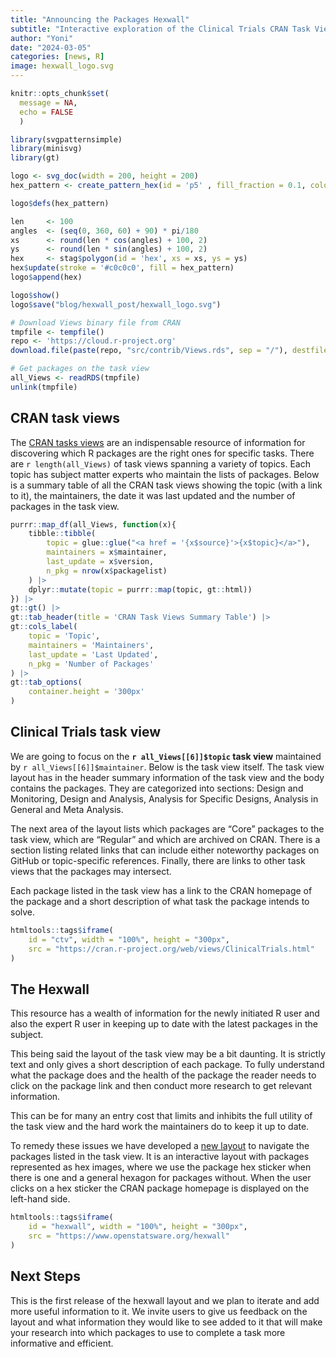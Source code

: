 ```yaml
---
title: "Announcing the Packages Hexwall"
subtitle: "Interactive exploration of the Clinical Trials CRAN Task View"
author: "Yoni"
date: "2024-03-05"
categories: [news, R]
image: hexwall_logo.svg
---
```


```r
knitr::opts_chunk$set(
  message = NA,
  echo = FALSE
  )
```

```r
library(svgpatternsimple)
library(minisvg)
library(gt)
```


```r

logo <- svg_doc(width = 200, height = 200)
hex_pattern <- create_pattern_hex(id = 'p5' , fill_fraction = 0.1, colour = "#345678")

logo$defs(hex_pattern)

len     <- 100
angles  <- (seq(0, 360, 60) + 90) * pi/180
xs      <- round(len * cos(angles) + 100, 2)
ys      <- round(len * sin(angles) + 100, 2)
hex     <- stag$polygon(id = 'hex', xs = xs, ys = ys)
hex$update(stroke = '#c0c0c0', fill = hex_pattern)
logo$append(hex)

logo$show()
logo$save("blog/hexwall_post/hexwall_logo.svg")
```

```r
# Download Views binary file from CRAN
tmpfile <- tempfile()
repo <- 'https://cloud.r-project.org'
download.file(paste(repo, "src/contrib/Views.rds", sep = "/"), destfile = tmpfile)

# Get packages on the task view
all_Views <- readRDS(tmpfile)
unlink(tmpfile)
```

## CRAN task views

The [CRAN tasks views](https://cran.r-project.org/web/views/) are an indispensable resource of information for discovering which R packages are the right ones for specific tasks. There are `r length(all_Views)` of task views spanning a variety of topics. Each topic has subject matter experts who maintain the lists of packages. Below is a summary table of all the CRAN task views showing the topic (with a link to it), the maintainers, the date it was last updated and the number of packages in the task view.

```r
purrr::map_df(all_Views, function(x){
    tibble::tibble(
        topic = glue::glue("<a href = '{x$source}'>{x$topic}</a>"),
        maintainers = x$maintainer, 
        last_update = x$version, 
        n_pkg = nrow(x$packagelist)
    ) |>
    dplyr::mutate(topic = purrr::map(topic, gt::html))
}) |>
gt::gt() |>
gt::tab_header(title = 'CRAN Task Views Summary Table') |>
gt::cols_label(
    topic = 'Topic',
    maintainers = 'Maintainers',
    last_update = 'Last Updated',
    n_pkg = 'Number of Packages'
) |>
gt::tab_options(
    container.height = '300px' 
)

```


## Clinical Trials task view

We are going to focus on the **`r all_Views[[6]]$topic` task view** maintained by `r all_Views[[6]]$maintainer`. Below is the task view itself. The task view layout has in the header summary information of the task view and the body contains the packages. They are categorized into sections: Design and Monitoring, Design and Analysis, Analysis for Specific Designs, Analysis in General and Meta Analysis. 

The next area of the layout lists which packages are "Core" packages to the task view, which are "Regular" and which are archived on CRAN. There is a section listing related links that can include either noteworthy packages on GitHub or topic-specific references. Finally, there are links to other task views that the packages may intersect. 

Each package listed in the task view has a link to the CRAN homepage of the package and a short description of what task the package intends to solve. 

```r
htmltools::tags$iframe(
    id = "ctv", width = "100%", height = "300px",
    src = "https://cran.r-project.org/web/views/ClinicalTrials.html"
)
```

## The Hexwall

This resource has a wealth of information for the newly initiated R user and also the expert R user in keeping up to date with the latest packages in the subject.

This being said the layout of the task view may be a bit daunting. It is strictly text and only gives a short description of each package. To fully understand what the package does and the health of the package the reader needs to click on the package link and then conduct more research to get relevant information.

This can be for many an entry cost that limits and inhibits the full utility of the task view and the hard work the maintainers do to keep it up to date.

To remedy these issues we have developed a [new layout](https://www.openstatsware.org/hexwall) to navigate the packages listed in the task view. It is an interactive layout with packages represented as hex images, where we use the package hex sticker when there is one and a general hexagon for packages without. When the user clicks on a hex sticker the CRAN package homepage is displayed on the left-hand side.

```r
htmltools::tags$iframe(
    id = "hexwall", width = "100%", height = "300px",
    src = "https://www.openstatsware.org/hexwall"
)
```

## Next Steps

This is the first release of the hexwall layout and we plan to iterate and add more useful information to it. We invite users to give us feedback on the layout and what information they would like to see added to it that will make your research into which packages to use to complete a task more informative and efficient.
